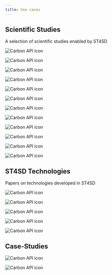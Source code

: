 ```yaml
---
title: Use cases
---
```


<!--

  Copyright IBM Inc. All Rights Reserved.
  SPDX-License-Identifier: Apache-2.0

-->

## Scientific Studies

A selection of scientific studies enabled by ST4SD

<Row className="resource-card-group">
<Column colMd={4} colLg={4} noGutterMdLeft>
  <ArticleCard
      subTitle="J. Phys. Chem. B"
      title="Model for the Simulation of the CnEm Nonionic Surfactant Family Derived from Recent Experimental Results"
      actionIcon="arrowRight"
      color="dark"
      href="https://dx.doi.org/10.1021/acs.jpcb.0c06132"
      >

![Carbon API icon](../assets/images/use-cases/parameterisation.png)

  </ArticleCard>
</Column>

<Column colMd={4} colLg={4} noGutterMdLeft>
  <ArticleCard
      subTitle="JCTC"
      title="The Role of Chemical Heterogeneity in Surfactant Adsorption at Solid−Liquid Interfaces"
      actionIcon="arrowRight"
      color="dark"
      href="https://dx.doi.org/10.1021/acs.jctc.0c00759"
      >

![Carbon API icon](../assets/images/use-cases/surface.png)

  </ArticleCard>
</Column>

<Column colMd={4} colLg={4} noGutterMdLeft>
    <ArticleCard
      subTitle='SIAM News'
      title="Computational Topology in Geometric Design: Manifolds to Molecules"
      actionIcon="arrowRight"
      color="dark"
      href="https://sinews.siam.org/Details-Page/computational-topology-in-geometric-design-manifolds-to-molecules"
      >

![Carbon API icon](../assets/images/use-cases/siam.png)

  </ArticleCard>
</Column>

<Column colMd={4} colLg={4} noGutterMdLeft>
    <ArticleCard
      subTitle='JCTC'
      title="An Efficient Algorithm for Topological Characterisation of Worm-Like and Branched Micelle Structures from Simulations"
      actionIcon="arrowRight"
      color="dark"
      href="https://dx.doi.org/10.1021/acs.jctc.0c00311"
      >

![Carbon API icon](../assets/images/use-cases/worm.png)

  </ArticleCard>
</Column>

<Column colMd={4} colLg={4} noGutterMdLeft>
    <ArticleCard
      subTitle='Polymer International'
      title="What Can Digitization Do For Formulated Product Innovation and Development?"
      actionIcon="arrowRight"
      color="dark"
      href="https://dx.doi.org/10.1002/pi.6056"
      >

![Carbon API icon](../assets/images/use-cases/polymer.png)

  </ArticleCard>
</Column>

<Column colMd={4} colLg={4} noGutterMdLeft>
    <ArticleCard
      subTitle="J. Phys. Chem. B"
      title="Toward a Standard Protocol for Micelle Simulation"
      actionIcon="arrowRight"
      color="dark"
      href="https://dx.doi.org/10.1021/acs.jpcb.6b03075"
      >

![Carbon API icon](../assets/images/use-cases/m101.png)

  </ArticleCard>
</Column>

<Column colMd={4} colLg={4} noGutterMdLeft>
    <ArticleCard
      subTitle="J. Phys. Chem. B"
      title="The Challenge to Reconcile Experimental Micellar Properties of the CnEm Nonionic Surfactant Family"
      actionIcon="arrowRight"
      color="dark"
      href="https://dx.doi.org/10.1021/acs.jpcb.8b11568"
      >

![Carbon API icon](../assets/images/use-cases/exp.png)

  </ArticleCard>
</Column>

<Column colMd={4} colLg={4} noGutterMdLeft>
    <ArticleCard
      title="Phase separation in ternary alcohol/water/hydrocarbin systems: Comparison of micro and meso scale methods"
      subTitle="In preparation"
      color="dark"
      href="javascript:void(0);"
      >

![Carbon API icon](../assets/images/use-cases/Article_06.png)

  </ArticleCard>
</Column>

<Column colMd={4} colLg={4} noGutterMdLeft>
    <ArticleCard
      title="Utilizing Machine Learning for Efficient Parameterization of Coarse Grained Molecular Force Fields"
      subTitle="J. Chem. Inf. Model"
      actionIcon="arrowRight"
      color="dark"
      href="https://pubs.acs.org/doi/abs/10.1021/acs.jcim.9b00646"
      >

![Carbon API icon](../assets/images/use-cases/ml-param-force-fields.png)

  </ArticleCard>
</Column>

<Column colMd={4} colLg={4} noGutterMdLeft>
    <ArticleCard
      title="Bayesian optimization for accelerated drug discovery"
      subTitle="IBM J. Of Res. and Dev."
      actionIcon="arrowRight"
      color="dark"
      href="https://ieeexplore.ieee.org/abstract/document/8539993/"
      >

![Carbon API icon](../assets/images/use-cases/bayesopt-drug-discovery.png)

  </ArticleCard>
</Column>

<Column colMd={4} colLg={4} noGutterMdLeft>
    <ArticleCard
      title="Using Bayesian Optimization to Accelerate Virtual Screening for the Discovery of Therapeutics Appropriate for Repurposing for COVID-19"
      subTitle="Pre-Print"
      actionIcon="arrowRight"
      color="dark"
      href="https://arxiv.org/abs/2005.07121"
      >

![Carbon API icon](../assets/images/use-cases/bayesopt-covid.png)

  </ArticleCard>
</Column>

<Column colMd={4} colLg={4} noGutterMdLeft>
    <ArticleCard
      title="Accelerating computational discovery of porous solids through improved navigation of energy-structure-function maps"
      subTitle="J. Science Advances"
      actionIcon="arrowRight"
      color="dark"
      href="https://www.science.org/doi/full/10.1126/sciadv.abi4763"
      >

![Carbon API icon](../assets/images/use-cases/acc-disc-porous.png)

  </ArticleCard>
</Column>
</Row>

## ST4SD Technologies

Papers on technologies developed in ST4SD

<Row className="resource-card-group">

<Column colMd={4} colLg={4} noGutterMdLeft>
    <ArticleCard
      title="Fast, Transparent, and High-Fidelity Memoization Cache-Keys for Computational Workflows"
      subTitle="IEEE Services 2022"
      actionIcon="arrowRight"
      color="dark"
      href="https://ieeexplore.ieee.org/document/9860151"
      >

![Carbon API icon](../assets/images/use-cases/memoization.png)

  </ArticleCard>
</Column>

<Column colMd={4} colLg={4} noGutterMdLeft>
    <ArticleCard
      title="Towards an Approximation-Aware Computational Workflow Framework for Accelerating Large-Scale Discovery Tasks"
      subTitle="ApPLIED 2022"
      actionIcon="arrowRight"
      color="dark"
      href="https://dl.acm.org/doi/10.1145/3524053.3542746"
      >

![Carbon API icon](../assets/images/use-cases/approximation-aware-wf.png)

  </ArticleCard>
</Column>

<Column colMd={4} colLg={4} noGutterMdLeft>
    <ArticleCard
      title="Powerful, transferable representations for molecules through intelligent task selection in deep multitask networks"
      subTitle="J. Physical Chemistry Chemical Physics"
      actionIcon="arrowRight"
      color="dark"
      href="https://pubs.rsc.org/en/content/articlelanding/2020/cp/d0cp02319a/unauth"
      >

![Carbon API icon](../assets/images/use-cases/powerful-rep-molecules.png)

  </ArticleCard>
</Column>

<Column colMd={4} colLg={4} noGutterMdLeft>
    <ArticleCard
      title="Efficient and Scalable Batch Bayesian Optimization Using K-Means"
      subTitle="Pre-Print"
      actionIcon="arrowRight"
      color="dark"
      href="https://arxiv.org/abs/1806.01159"
      >

![Carbon API icon](../assets/images/use-cases/eff-scalable-batch-bayesopt.png)

  </ArticleCard>
</Column>

<Column colMd={4} colLg={4} noGutterMdLeft>
    <ArticleCard
      title="Accelerating materials discovery using artificial intelligence, high performance computing and robotics"
      subTitle="npj Comp. Materials"
      actionIcon="arrowRight"
      color="dark"
      href="https://www.nature.com/articles/s41524-022-00765-z"
      >

![Carbon API icon](../assets/images/use-cases/acc-mat-disc-using-ai-hpc.png)

  </ArticleCard>
</Column>

</Row>

## Case-Studies

<Row className="resource-card-group">
<Column colMd={4} colLg={4} noGutterMdLeft>
  <ArticleCard
      title="IBM Researchers develop easy-to-use virtual experiments for Unilever chemists"
      actionIcon="arrowRight"
      color="dark"
      href="https://www.ibm.com/blogs/research/2020/07/ibm-researchers-develop-easy-to-use-virtual-experiments-for-unilever-chemists/"
      >

![Carbon API icon](../assets/images/use-cases/unilever.png)

  </ArticleCard>
</Column>

<Column colMd={4} colLg={4} noGutterMdLeft>
  <ArticleCard
      title="Virtual formulation of polymeric systems"
      actionIcon="arrowRight"
      color="dark"
      href="http://research.ibm.com/labs/uk/case-studies/pdf/Johnson_Matthey_CAF_Chemistry.pdf"
      >

![Carbon API icon](../assets/images/use-cases/johnson-matthey.png)

  </ArticleCard>
</Column>

</Row>
